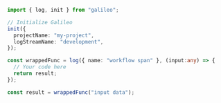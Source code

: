 ```typescript TypeScript
import { log, init } from "galileo";

// Initialize Galileo
init({
  projectName: "my-project",
  logStreamName: "development",
});

const wrappedFunc = log({ name: "workflow span" }, (input:any) => {
  // Your code here
  return result;
});

const result = wrappedFunc("input data");
```
